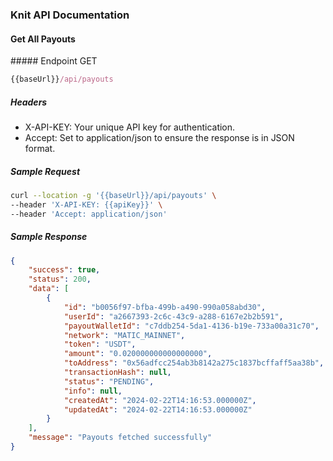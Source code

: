 ### Knit API Documentation

#### Get All Payouts 

<div style={{ display: "flex", alignItems: "center" }}>
  ##### Endpoint
  <span
    style={{
      display: "block",
      backgroundColor: "#ebfbfa",
      color: "#194d53",
      marginLeft: "-17px",
      padding: "0px 6px",
      fontSize: ".8rem",
      borderRadius: "5px",
      marginTop: "30px",
    }}
  >
    GET
  </span>
</div>

```js copy
{{baseUrl}}/api/payouts
```

##### Headers

- X-API-KEY: Your unique API key for authentication.
- Accept: Set to application/json to ensure the response is in JSON format.

##### Sample Request

```sh copy
curl --location -g '{{baseUrl}}/api/payouts' \
--header 'X-API-KEY: {{apiKey}}' \
--header 'Accept: application/json'
```

##### Sample Response

```json copy filename="Sample Response"
{
    "success": true,
    "status": 200,
    "data": [
        {
            "id": "b0056f97-bfba-499b-a490-990a058abd30",
            "userId": "a2667393-2c6c-43c9-a288-6167e2b2b591",
            "payoutWalletId": "c7ddb254-5da1-4136-b19e-733a00a31c70",
            "network": "MATIC_MAINNET",
            "token": "USDT",
            "amount": "0.020000000000000000",
            "toAddress": "0x56adfcc254ab3b8142a275c1837bcffaff5aa38b",
            "transactionHash": null,
            "status": "PENDING",
            "info": null,
            "createdAt": "2024-02-22T14:16:53.000000Z",
            "updatedAt": "2024-02-22T14:16:53.000000Z"
        }
    ],
    "message": "Payouts fetched successfully"
}
```
